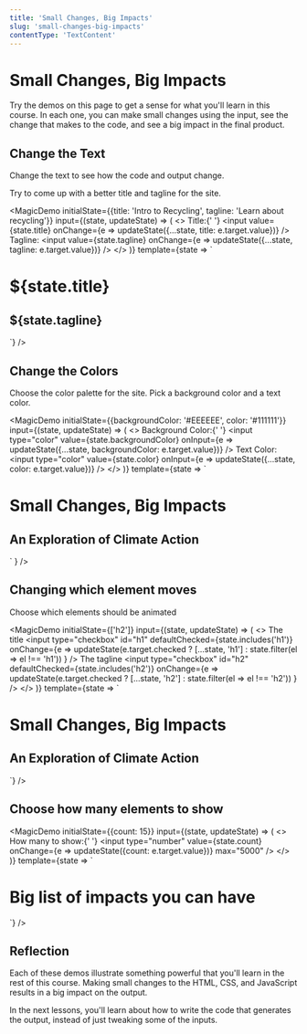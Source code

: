 ```yaml
---
title: 'Small Changes, Big Impacts'
slug: 'small-changes-big-impacts'
contentType: 'TextContent'
---
```



# Small Changes, Big Impacts

Try the demos on this page to get a sense for what you'll learn in this course. In each one, you can
make small changes using the input, see the change that makes to the code, and see a big impact in
the final product.

## Change the Text

Change the text to see how the code and output change.

Try to come up with a better title and tagline for the site.

<MagicDemo
  initialState={{title: 'Intro to Recycling', tagline: 'Learn about recycling'}}
  input={(state, updateState) => (
    <>
      Title:{' '}
      <input value={state.title} onChange={e => updateState({...state, title: e.target.value})} />
      Tagline: <input
        value={state.tagline}
        onChange={e => updateState({...state, tagline: e.target.value})}
      />
    </>
  )}
  template={state => `<div>
  <h1>${state.title}</h1>
  <h2>${state.tagline}</h2>
</div>`}
/>

## Change the Colors

Choose the color palette for the site. Pick a background color and a text color.

<MagicDemo
  initialState={{backgroundColor: '#EEEEEE', color: '#111111'}}
  input={(state, updateState) => (
    <>
      Background Color:{' '}
      <input
        type="color"
        value={state.backgroundColor}
        onInput={e => updateState({...state, backgroundColor: e.target.value})}
      />
      Text Color: <input type="color" value={state.color} onInput={e => updateState({...state, color: e.target.value})} />
    </>
  )}
  template={state =>
    `<style>
  div {
    background-color: ${state.backgroundColor};
  }
  h1, h2 {
    color: ${state.color};
  }
</style>
<div>
  <h1>Small Changes, Big Impacts</h1>
  <h2>An Exploration of Climate Action</h2>
</div>`
  }
/>

## Changing which element moves

Choose which elements should be animated

<MagicDemo
  initialState={['h2']}
  input={(state, updateState) => (
    <>
      <label for="h1">The title</label>
      <input
        type="checkbox"
        id="h1"
        defaultChecked={state.includes('h1')}
        onChange={e =>
          updateState(e.target.checked ? [...state, 'h1'] : state.filter(el => el !== 'h1'))
        }
      />
      <label for="h2">The tagline</label>
      <input
        type="checkbox"
        id="h2"
        defaultChecked={state.includes('h2')}
        onChange={e =>
          updateState(e.target.checked ? [...state, 'h2'] : state.filter(el => el !== 'h2'))
        }
      />
    </>
  )}
  template={state => `<style>
@keyframes slideInFromLeft {
  0% {
      transform: translateX(-100%);
  }
  100% {
      transform: translateX(0);
  }
}
${state.join(', ')} {
  animation: 1s ease-out 0s 1 slideInFromLeft;
}
</style>
<div>
  <h1>Small Changes, Big Impacts</h1>
  <h2>An Exploration of Climate Action</h2>
</div>`}
/>

## Choose how many elements to show

<MagicDemo
  initialState={{count: 15}}
  input={(state, updateState) => (
    <>
      How many to show:{' '}
      <input
        type="number"
        value={state.count}
        onChange={e => updateState({count: e.target.value})}
        max="5000"
      />
    </>
  )}
  template={state => `
<h1>Big list of impacts you can have</h1>
<ol></ol>
<script>
  var list = document.querySelector('ol')
  list.innerHTML = '';
  for (let i = 0; i < ${state.count}; i++) {
    var item = document.createElement('li');
    item.appendChild(document.createTextNode('Another one'));
    list.appendChild(item);
  }
</script>
`}
/>

## Reflection

Each of these demos illustrate something powerful that you'll learn in the rest of this course.
Making small changes to the HTML, CSS, and JavaScript results in a big impact on the output.

In the next lessons, you'll learn about how to write the code that generates the output, instead of
just tweaking some of the inputs.
